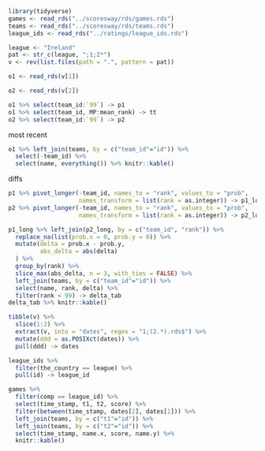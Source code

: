 


```r
library(tidyverse)
games <- read_rds("../scoresway/rds/games.rds")
teams <- read_rds("../scoresway/rds/teams.rds")
league_ids <- read_rds("../ratings/league_ids.rds")
```

```r
league <- "Ireland"
pat <- str_c(league, ";1;2*")
v <- rev(list.files(path = ".", pattern = pat))
```

```r
o1 <- read_rds(v[1])
```

```r
o2 <- read_rds(v[2])
```

```r
o1 %>% select(team_id:`99`) -> p1
o1 %>% select(team_id, MP:mean_rank) -> tt
o2 %>% select(team_id:`99`) -> p2
```

most recent

```r
o1 %>% left_join(teams, by = c("team_id"="id")) %>% 
  select(-team_id) %>% 
  select(name, everything()) %>% knitr::kable()
```


diffs

```r
p1 %>% pivot_longer(-team_id, names_to = "rank", values_to = "prob", 
                    names_transform = list(rank = as.integer)) -> p1_long
p2 %>% pivot_longer(-team_id, names_to = "rank", values_to = "prob",
                    names_transform = list(rank = as.integer)) -> p2_long
```

```r
p1_long %>% left_join(p2_long, by = c("team_id", "rank")) %>% 
  replace_na(list(prob.x = 0, prob.y = 0)) %>% 
  mutate(delta = prob.x - prob.y,
         abs_delta = abs(delta)
  ) %>% 
  group_by(rank) %>% 
  slice_max(abs_delta, n = 3, with_ties = FALSE) %>% 
  left_join(teams, by = c("team_id"="id")) %>% 
  select(name, rank, delta) %>% 
  filter(rank < 99) -> delta_tab
delta_tab %>% knitr::kable()
```



```r
tibble(v) %>% 
  slice(1:2) %>% 
  extract(v, into = "dates", regex = "1;(2.*).rds$") %>% 
  mutate(ddd = as.POSIXct(dates)) %>% 
  pull(ddd) -> dates
```

```r
league_ids %>% 
  filter(the_country == league) %>% 
  pull(id) -> league_id
```

```r
games %>% 
  filter(comp == league_id) %>% 
  select(time_stamp, t1, t2, score) %>% 
  filter(between(time_stamp, dates[2], dates[1])) %>% 
  left_join(teams, by = c("t1"="id")) %>% 
  left_join(teams, by = c("t2"="id")) %>% 
  select(time_stamp, name.x, score, name.y) %>% 
  knitr::kable()
```

